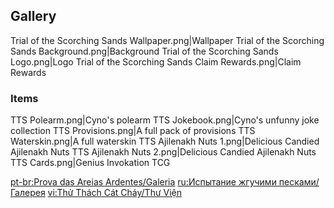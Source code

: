 {{EventTabs}}
==Gallery==
<gallery>
Trial of the Scorching Sands Wallpaper.png|Wallpaper
Trial of the Scorching Sands Background.png|Background
Trial of the Scorching Sands Logo.png|Logo
Trial of the Scorching Sands Claim Rewards.png|Claim Rewards
</gallery>

===Items===
<gallery>
TTS Polearm.png|Cyno's polearm
TTS Jokebook.png|Cyno's unfunny joke collection
TTS Provisions.png|A full pack of provisions
TTS Waterskin.png|A full waterskin
TTS Ajilenakh Nuts 1.png|Delicious Candied Ajilenakh Nuts
TTS Ajilenakh Nuts 2.png|Delicious Candied Ajilenakh Nuts
TTS Cards.png|Genius Invokation TCG
</gallery>

[[pt-br:Prova das Areias Ardentes/Galeria]]
[[ru:Испытание жгучими песками/Галерея]]
[[vi:Thử Thách Cát Cháy/Thư Viện]]
